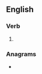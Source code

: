 {{also|vénérâtes}}
==English==

===Verb===
{{head|en|verb form}}

# {{en-third-person singular of|venerate}}

===Anagrams===
* {{anagrams|en|enervates}}